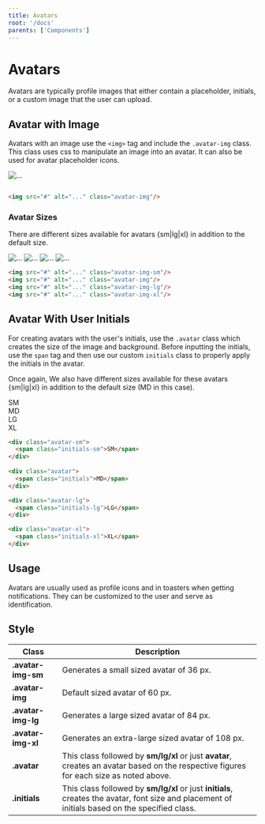 ```yaml
---
title: Avatars
root: '/docs'
parents: ['Components']
---
```



# Avatars

Avatars are typically profile images that either contain a placeholder, initials, or a custom image that the user can upload.

## Avatar with Image

Avatars with an image use the `<img>` tag and include the `.avatar-img` class. This class uses css to manipulate an image into an avatar. It can also be used for avatar placeholder icons. 

<ComponentPreview>
    <img src="https://source.unsplash.com/216x216?face" alt="..." class="avatar-img"/>
</ComponentPreview>

```html

<img src="#" alt="..." class="avatar-img"/>

```

### Avatar Sizes

There are different sizes available for avatars {sm|lg|xl} in addition to the default size. 

<ComponentPreview>
    <img src="https://source.unsplash.com/216x216?face" alt="..." class="mr-3 avatar-img-sm"/>
    <img src="https://source.unsplash.com/216x216?face" alt="..." class="mr-3 avatar-img"/>
    <img src="https://source.unsplash.com/216x216?face" alt="..." class="mr-3 avatar-img-lg"/>
    <img src="https://source.unsplash.com/216x216?face" alt="..." class="mr-3 avatar-img-xl"/>
</ComponentPreview>

```html
<img src="#" alt="..." class="avatar-img-sm"/>
<img src="#" alt="..." class="avatar-img"/>
<img src="#" alt="..." class="avatar-img-lg"/>
<img src="#" alt="..." class="avatar-img-xl"/>
```

## Avatar With User Initials

For creating avatars with the user's initials, use the `.avatar` class which creates the size of the image and background. Before inputting the initials, use the `span` tag and then use our custom `initials` class to properly apply the initials in the avatar. 

Once again, We also have different sizes available for these avatars {sm|lg|xl} in addition to the default size (MD in this case).

<ComponentPreview>
<div class="mb-3 avatar-sm">
  <span class="initials-sm">SM</span>
</div>
<div class="mb-3 avatar">
  <span class="initials">MD</span>
</div>
<div class="mb-3 avatar-lg">
  <span class="initials-lg">LG</span>
</div>
<div class="mb-3 avatar-xl">
  <span class="initials-xl">XL</span>
</div>
</ComponentPreview>

```html
<div class="avatar-sm">
  <span class="initials-sm">SM</span>
</div>
    
<div class="avatar">
  <span class="initials">MD</span>
</div>

<div class="avatar-lg">
  <span class="initials-lg">LG</span>
</div>

<div class="avatar-xl">
  <span class="initials-xl">XL</span>
</div>
```

## Usage

Avatars are usually used as profile icons and in toasters when getting notifications. They can be customized to the user and serve as identification.

## Style

<table class="table">
  <thead>
    <tr>
      <th>Class</th>
      <th>Description</th>
    </tr>
  </thead>
  <tbody>
    <tr>
      <td><b>.avatar-img-sm</b></td>
      <td>Generates a small sized avatar of 36 px.</td>
    </tr>
    <tr>
      <td><b>.avatar-img</b></td>
      <td>Default sized avatar of 60 px.</td>
    </tr>
    <tr>
      <td><b>.avatar-img-lg</b></td>
      <td>Generates a large sized avatar of 84 px.</td>
    </tr>
    <tr>
      <td><b>.avatar-img-xl</b></td>
      <td>Generates an extra-large sized avatar of 108 px.</td>
    </tr>
    <tr>
      <td><b>.avatar</b></td>
      <td>This class followed by <b>sm/lg/xl</b> or just <b>avatar</b>, creates an avatar based on the respective figures for each size as noted above.</td>
    </tr>
    <tr>
      <td><b>.initials</b></td>
      <td>This class followed by <b>sm/lg/xl</b> or just <b>initials</b>, creates the avatar, font size and placement of initials based on the specified class.</td>
    </tr>
  </tbody>
</table>